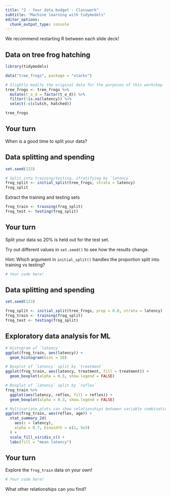 ```yaml
---
title: "2 - Your data budget - Classwork"
subtitle: "Machine learning with tidymodels"
editor_options: 
  chunk_output_type: console
---
```


We recommend restarting R between each slide deck!

## Data on tree frog hatching

```r
library(tidymodels)

data("tree_frogs", package = "stacks")

# Slightly modify the original data for the purposes of this workshop
tree_frogs <- tree_frogs %>%
  mutate(t_o_d = factor(t_o_d)) %>%
  filter(!is.na(latency)) %>%
  select(-c(clutch, hatched))
```

```r
tree_frogs
```

## Your turn

When is a good time to split your data?

## Data splitting and spending

```r
set.seed(123)

# Split into training/testing, stratifying by `latency`
frog_split <- initial_split(tree_frogs, strata = latency)
frog_split
```

Extract the training and testing sets

```r
frog_train <- training(frog_split)
frog_test <- testing(frog_split)
```

## Your turn

Split your data so 20% is held out for the test set.

Try out different values in `set.seed()` to see how the results change.

Hint: Which argument in `initial_split()` handles the proportion split into training vs testing?

```r
# Your code here!

```

## Data splitting and spending

```r
set.seed(123)

frog_split <- initial_split(tree_frogs, prop = 0.8, strata = latency)
frog_train <- training(frog_split)
frog_test <- testing(frog_split)
```

## Exploratory data analysis for ML

```r
# Histogram of `latency`
ggplot(frog_train, aes(latency)) +
  geom_histogram(bins = 20)
```

```r
# Boxplot of `latency` split by `treatment`
ggplot(frog_train, aes(latency, treatment, fill = treatment)) +
  geom_boxplot(alpha = 0.5, show.legend = FALSE)
```

```r
# Boxplot of `latency` split by `reflex`
frog_train %>%
  ggplot(aes(latency, reflex, fill = reflex)) +
  geom_boxplot(alpha = 0.3, show.legend = FALSE)
```

```r
# Multivariate plots can show relationships between variable combinations
ggplot(frog_train, aes(reflex, age)) +
  stat_summary_2d(
    aes(z = latency), 
    alpha = 0.7, binwidth = c(1, 5e3)
  ) +
  scale_fill_viridis_c() +
  labs(fill = "mean latency")
```

## Your turn

Explore the `frog_train` data on your own!

```r
# Your code here!

```

What other relationships can you find?
